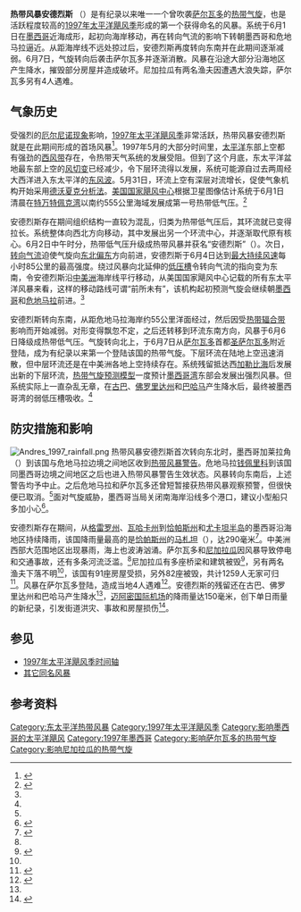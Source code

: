 {{Infobox Hurricane
| Name= 热带风暴安德烈斯<br />{{lang|en|Tropical Storm Andres}}
| Basin = EPac
| Year = 1997
| Type=热带风暴
| Image location=Andres Jun 3 1997 2022Z.jpg
| Image name=风暴在6月3日的卫星图像
| Formed=1997年6月1日
| Dissipated=1997年6月7日
| 1-min winds=45
| Pressure=998
| Damages=
| Fatalities=4人死亡，2人失踪
| Areas=[[墨西哥|墨西哥]]、[[萨尔瓦多|萨尔瓦多]]、[[尼加拉瓜|尼加拉瓜]]
| Hurricane season= [[1997年太平洋飓风季|1997年太平洋飓风季]]
}}
'''热带风暴安德烈斯''' （{{lang-en|Tropical Storm Andres}}）是有纪录以来唯一一个曾吹袭[[萨尔瓦多|萨尔瓦多]]的[[热带气旋|热带气旋]]，也是活跃程度较高的[[1997年太平洋飓风季|1997年太平洋飓风季]]形成的第一个获得命名的风暴。系统于6月1日在[[墨西哥|墨西哥]]近海成形，起初向海岸移动，再在转向气流的影响下转朝墨西哥和危地马拉逼近。从距海岸线不远处掠过后，安德烈斯再度转向东南并在此期间逐渐减弱。6月7日，气旋转向后袭击萨尔瓦多并逐渐消散。风暴在沿途大部分沿海地区产生降水，摧毁部分房屋并造成破坏。尼加拉瓜有两名渔夫因遭遇大浪失踪，萨尔瓦多另有4人遇难。

== 气象历史 ==
{{storm path|Andres 1997 track.png}}
受强烈的[[厄尔尼诺－南方振荡现象|厄尔尼诺现象]]影响，[[1997年太平洋飓风季|1997年太平洋飓风季]]非常活跃，热带风暴安德烈斯就是在此期间形成的首场风暴<ref name="mwr">{{cite journal | author1 = Miles B. Lawrence | author2 = [[国家飓风中心|National Hurricane Center]] | year = 1998 | title = Eastern North Pacific Hurricane Season of 1997 | publisher = [[美国国家海洋和大气管理局|National Oceanic and Atmospheric Administration]] | accessdate = 2015-11-19 | url = http://journals.ametsoc.org/doi/pdf/10.1175/1520-0493%281999%29127%3C2440%3AENPHSO%3E2.0.CO%3B2 | journal =  | archive-date = 2018-11-05 | archive-url = https://web.archive.org/web/20181105223730/https://journals.ametsoc.org/doi/pdf/10.1175/1520-0493%281999%29127%3C2440%3AENPHSO%3E2.0.CO%3B2 | dead-url = no }}</ref>。1997年5月的大部分时间里，[[太平洋|太平洋]]东部上空都有强劲的[[西风带|西风带]]存在，令热带天气系统的发展受阻。但到了这个月底，东太平洋盆地最东部上空的[[风切变|风切变]]已经减少，令下层环流得以发展，系统可能源自过去两周经大西洋进入东太平洋的[[东风波|东风波]]。5月31日，环流上空有深层对流增长，促使气象机构开始采用[[德沃夏克分析法|德沃夏克分析法]]。[[国家飓风中心|美国国家飓风中心]]根据卫星图像估计系统于6月1日清晨在[[特万特佩克湾|特万特佩克湾]]以南约555公里海域发展成第一{{lang|en|E}}号热带低气压。<ref name="tcr">{{cite report | author = Edward N. Rappaport | work = National Hurricane Center | publisher = National Oceanic and Atmospheric Administration | year = 1997 | title = Preliminary Report: Tropical Storm Andres, 1-7 June 1997 | url = http://www.nhc.noaa.gov/1997andres.html | accessdate = 2015-10-25 | archiveurl = https://web.archive.org/web/20151025095906/http://www.nhc.noaa.gov/1997andres.html | deadurl = yes | archivedate = 2015-10-25 | date =  }}</ref>

安德烈斯存在期间组织结构一直较为混乱，归类为热带低气压后，其环流就已变得拉长。系统整体向西北方向移动，其中发展出另一个环流中心，并逐渐取代原有核心。6月2日中午时分，热带低气压升级成热带风暴并获名“安德烈斯”（{{lang|en|Andres}}）。次日，[[盛行风|转向气流]]迫使气旋向[[罗盘方位|东北偏东]]方向前进，安德烈斯于6月4日达到[[最大持续风速|最大持续风速]]每小时85公里的最高强度。绕过风暴向北延伸的[[低压槽|低压槽]]令转向气流的指向变为东南，令安德烈斯沿[[中美洲|中美洲]]海岸线平行移动，从美国国家飓风中心记载的所有东太平洋风暴来看，这样的移动路线可谓“前所未有”，该机构起初预测气旋会继续朝[[墨西哥|墨西哥]]和[[危地马拉|危地马拉]]前进。<ref name="tcr" />

安德烈斯转向东南，从距危地马拉海岸约55公里洋面经过，然后因受[[热带辐合带|热带辐合带]]影响而开始减弱。对形变得飘忽不定，之后还转移到环流东南方向，风暴于6月6日降级成热带低气压。气旋转向北上，于6月7日从[[萨尔瓦多|萨尔瓦多]]首都[[圣萨尔瓦多|圣萨尔瓦多]]附近登陆，成为有纪录以来第一个登陆该国的热带气旋。下层环流在陆地上空迅速消散，但中层环流还是在中美洲各地上空持续存在。系统残留抵达西[[加勒比海|加勒比海]]后发展出新的下层环流，[[热带气旋预测模型|热带气旋预测模型]]一度预计[[墨西哥湾|墨西哥湾]]东部会发展出强烈风暴。但系统实际上一直杂乱无章，在[[古巴|古巴]]、[[佛罗里达州|佛罗里达州]]和[[巴哈马|巴哈马]]产生降水后，最终被墨西哥湾的弱低压槽吸收。<ref name="tcr" />

== 防灾措施和影响 ==
[[File:Andres_1997_rainfall.png|right]]
热带风暴安德烈斯首次转向东北时，墨西哥加莱拉角（{{lang|en|Punta Galera}}）到该国与危地马拉边境之间地区收到[[热带气旋警告|热带风暴警告]]。危地马拉[[钱佩里科|钱佩里科]]到该国同墨西哥边境之间地区之后也进入热带风暴警告生效状态。风暴转向东南后，上述警告均予中止。之后危地马拉和萨尔瓦多还曾短暂接获热带风暴观察预警，但很快便已取消。<ref name="tcr" />面对气旋威胁，墨西哥当局关闭南海岸沿线多个港口，建议小型船只多加小心<ref>{{cite news |agency=Associated Press |date=1997-06-04 |title=Mexico braces for tropical storm Andres |accessdate=2016-01-07 |newspaper=The Victoria Advocate |archivedate=2016-01-07 |deadurl=no |url=http://news.google.com/newspapers?id=P1gKAAAAIBAJ&sjid=wEoDAAAAIBAJ&pg=2180,608679&dq=tropical+andres+1997&hl=en |archiveurl=https://web.archive.org/web/20160107155041/https://news.google.com/newspapers?id=P1gKAAAAIBAJ&sjid=wEoDAAAAIBAJ&pg=2180%2C608679&dq=tropical%20andres%201997&hl=en }}</ref>。

安德烈斯存在期间，从[[格雷罗州|格雷罗州]]、[[瓦哈卡州|瓦哈卡州]]到[[恰帕斯州|恰帕斯州]]和[[尤卡坦半岛|尤卡坦半岛]]的墨西哥沿海地区持续降雨，该国降雨量最高的是[[恰帕斯州|恰帕斯州]]的[[马札坦_(恰帕斯州)|马札坦]]（{{lang|en|Mazatán}}），达290毫米<ref>{{cite web | author = David M. Roth | publisher = Hydrometeorological Prediction Center | year = 2009 | accessdate = 2016-01-07 | title = Tropical Storm Andres - May 31-June 6, 1997 | url = http://www.wpc.ncep.noaa.gov/tropical/rain/andres1997.html | archiveurl = https://web.archive.org/web/20130921152220/http://www.wpc.ncep.noaa.gov/tropical/rain/andres1997.html | deadurl = no | archivedate = 2013-09-21 }}</ref>。中美洲西部大范围地区出现暴雨，海上也波涛汹涌。萨尔瓦多和[[尼加拉瓜|尼加拉瓜]]因风暴导致停电和交通事故，还有多条河流泛滥。<ref name="tcr" />尼加拉瓜有多座桥梁和建筑被毁<ref>{{cite news |agency=[[美联社|Associated Press]] |date=1997-06-07 |title=Storm Andres dumps rain on Pacific coast |accessdate=2016-01-07 |archivedate=2016-01-07 |url=http://news.google.com/newspapers?id=QlgKAAAAIBAJ&sjid=wEoDAAAAIBAJ&pg=2854,1249250&dq=tropical+andres+1997&hl=en |newspaper=The Victoria Advocate |deadurl=no |archiveurl=https://web.archive.org/web/20160107155509/https://news.google.com/newspapers?id=QlgKAAAAIBAJ&sjid=wEoDAAAAIBAJ&pg=2854%2C1249250&dq=tropical%20andres%201997&hl=en }}</ref>，另有两名渔夫下落不明<ref name="tcr" />，该国有91座房屋受损，另外82座被毁，共计1259人无家可归<ref>{{cite web | author = Luis Duarte | publisher = Periodista de La Prensa, Nicaragua | year = 2003 | title = Nicaragua Llora a Sus Muertos | accessdate = 2012-02-22 | deadurl = yes | archiveurl = https://web.archive.org/web/20120222222206/http://www.crid.or.cr/cd/CD_Huracanes/pdf/spa/doc11490/doc11490-2h.pdf | url = http://www.crid.or.cr/cd/CD_Huracanes/pdf/spa/doc11490/doc11490-2h.pdf | archivedate = 2012-02-22 }}</ref>。风暴在萨尔瓦多登陆，造成当地4人遇难<ref>{{cite web | author = Servicio Nacional de Estudios Territoriales de El Salvador | year = 2006 | title = Historia de Inundaciones en Centro America | accessdate = 2010-02-05 | archiveurl = https://web.archive.org/web/20090219011723/http://atlas.snet.gob.sv/atlas/files/Inundaciones/HistoriaInundacionesCA.html | url = http://atlas.snet.gob.sv/atlas/files/Inundaciones/HistoriaInundacionesCA.html | archivedate = 2009-02-19 | deadurl = yes }}</ref>。安德烈斯的残留还在古巴、佛罗里达州和巴哈马产生降水<ref name="tcr" />，[[迈阿密国际机场|迈阿密国际机场]]的降雨量达150毫米，创下单日雨量的新纪录，引发街道洪灾、事故和房屋损伤<ref>{{cite news | agency = Associated Press | date = 1997-06 | title = South Florida's Devastating Rains Remain}}</ref>。

== 参见 ==
{{portal|热带气旋}}
* [[1997年太平洋飓风季时间轴|1997年太平洋飓风季时间轴]]
* [[飓风安德烈斯|其它同名风暴]]

== 参考资料 ==
{{reflist|colwidth=30em}}
{{1997 Pacific hurricane season buttons}}

{{DEFAULTSORT:Andres (1997)}}
[[Category:东太平洋热带风暴|Category:东太平洋热带风暴]]
[[Category:1997年太平洋飓风季|Category:1997年太平洋飓风季]]
[[Category:影响墨西哥的太平洋飓风|Category:影响墨西哥的太平洋飓风]]
[[Category:1997年墨西哥|Category:1997年墨西哥]]
[[Category:影响萨尔瓦多的热带气旋|Category:影响萨尔瓦多的热带气旋]]
[[Category:影响尼加拉瓜的热带气旋|Category:影响尼加拉瓜的热带气旋]]
{{Good article}}